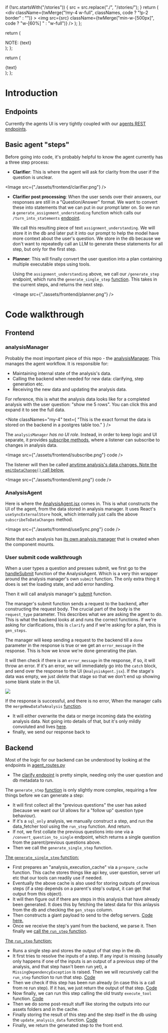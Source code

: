 



  if (!src.startsWith("/stories")) {
    src = src.replace("./", "/stories/");
  }
  return (
    <div
      className={twMerge("!my-4 w-full", classNames, code ? "!p-2 border" : "")}
    >
      <img
        src={src}
        className={twMerge("min-w-[500px]", code ? "w-[60%] " : "w-full")}
      />
    </div>
  );
};

  return (
    <div className="text-blue-800 flex flex-row items-start py-3 px-2 !my-2 border-l-4 border-l-blue-400 bg-blue-50">
      <Info className="w-5 h-5 mr-3 text-blue-400 shrink-0" />
      <div>
        <span className="font-bold">NOTE: </span>
        {text}
      </div>
    </div>
  );
};

  return (
    <div className="text-yellow-800 flex flex-row items-start py-3 px-2 !my-2  border-l-4 border-l-yellow-400 bg-yellow-50">
      <TriangleAlert className="w-5 h-5 mr-3 text-yellow-400 shrink-0" />
      <div>{text}</div>
    </div>
  );
};

# Introduction

## Endpoints

Currently the agents UI is very tightly coupled with our [agents REST endpoints](https://github.com/defog-ai/defog-self-hosted/tree/main/backend/agent_routes.py).

## Basic agent "steps"

Before going into code, it's probably helpful to know the agent currently has a three step process:

- **Clarifier**: This is where the agent will ask for clarity from the user if the question is unclear.

<Image src={"./assets/frontend/clarifier.png"} />

- **Clarifier post processing**: When the user sends over their answers, our responses are still in a "Question/Answer" format. We want to convert these into statements that we can put in our prompt later on. So we run a `generate_assignment_understanding` function which calls our `/turn_into_statements` [endpoint](https://github.com/defog-ai/defog-backend-python/tree/main/server/agent_routes.py#L272).

  We call this resulting piece of text `assignment_understanding`. We will store it in the db and later put it into our prompt to help the model have more context about the user's question. We store in the db because we don't want to repeatedly call an LLM to generate these statements for all step, but only for the first step.

- **Planner**: This will finally convert the user question into a plan containing multiple executable steps using tools.

  Using the `assignment_understanding` above, we call our `/generate_step` endpoint, which runs the `generate_single_step` [function](https://github.com/defog-ai/defog-self-hosted/blob/main/backend/agents/planner_executor/planner_executor_agent.py#L536-L549). This takes in the current steps, and returns the next step.

  <Image src={"./assets/frontend/planner.png"} />

<Spacer />

# Code walkthrough

## Frontend

### analysisManager

Probably the most important piece of this repo - the [analysisManager](https://github.com/defog-ai/agents-ui-components/tree/main/lib/components/agent/analysis/analysisManager.js). This manages the agent workflow. It is responsible for:

- Maintaining internal state of the analysis's data.
- Calling the backend when needed for new data: clarifying, step generation etc.
- Receiving the new data and updating the analysis data.

For reference, this is what the analysis data looks like for a completed analysis with the user question: "show me 5 rows". You can click this and expand it to see the full data.

<div className="p-3 bg-gray-50 border">
  <ReactJson src={sampleAnalysisData} collapsed={2} />
</div>

<Note
  classNames="my-4"
  text={
    "This is the exact format the data is stored on the backend in a postgres table too."
  }
/>

The `analysisManager` _has no UI role_. Instead, in order to keep logic and UI separate, it provides [subscribe methods](https://github.com/defog-ai/agents-ui-components/blob/main/lib/components/agent/analysis/analysisManager.js#L730-L736), where a listener can subscribe to changes in analysis data.

<Image src={"./assets/frontend/subscribe.png"} code />

The listener will then be called [anytime analysis's data changes. Note the `emitDataChange()` call below. ](https://github.com/defog-ai/agents-ui-components/tree/main/lib/components/agent/analysis/analysisManager.js#L130-L136)

<Image src={"./assets/frontend/emit.png"} code />

### AnalysisAgent

Here is where the [AnalysisAgent.jsx](https://github.com/defog-ai/agents-ui-components/tree/main/lib/components/agent/analysis/AnalysisAgent.jsx#L39) comes in. This is what constructs the UI of the agent, from the data stored in analysis manager. It uses React's `useSyncExternalStore` hook, which internally just calls the above `subscribeToDataChanges` method.

<Image src={"./assets/frontend/useSync.png"} code />

Note that each analysis has [its own analysis manager](https://github.com/defog-ai/agents-ui-components/tree/main/lib/components/agent/analysis/AnalysisAgent.jsx#L186-L203) that is created when the component mounts.

### User submit code walkthrough

When a user types a question and presses submit, we first go to the [handleSubmit](https://github.com/defog-ai/agents-ui-components/blob/main/lib/components/agent/analysis/AnalysisAgent.jsx#L265-L285) function of the AnalysisAgent. Which is a very thin wrapper around the analysis manager's own `submit` function. The only extra thing it does is set the loading state, and add error handling.

Then it will call analysis manager's [submit](https://github.com/defog-ai/agents-ui-components/blob/main/lib/components/agent/analysis/analysisManager.js#L312) function.

The manager's submit function sends a request to the backend, after constructing the request body. The crucial part of the body is the `request_type` parameter. This describes what we are asking the agent to do. This is what the backend looks at and runs the correct functions. If we're asking for clarifications, this is `clarify` and if we're asking for a plan, this is `gen_steps`.

The manager will keep sending a request to the backend till a `done` parameter in the response is true or we get an `error_message` in the response. This is how we know we're done generating the plan.

It will then check if there is an `error_message` in the response, if so, it will throw an error. If it's an error, we will immediately go into the `catch` block, and send over the response to the UI (`AnalysisAgent.jsx`). If the stage's data was empty, we just _delete_ that stage so that we don't end up showing some blank state in the UI.

<Image src="./assets/frontend/res-error.png" code />

If the response is successful, and there is no error, When the manager calls the `mergeNewDataToAnalysis` [function](https://github.com/defog-ai/agents-ui-components/blob/main/lib/components/agent/analysis/analysisManager.js#L425).

- It will either overwrite the data or merge incoming data the existing analysis data. Not going into details of that, but it's only mildly convoluted and lives [here](https://github.com/defog-ai/agents-ui-components/blob/main/lib/components/agent/analysis/analysisManager.js#L454-L482).
- finally, we send our response back to

## Backend

Most of the logic for our backend can be understood by looking at the endpoints in [agent_routes.py](https://github.com/defog-ai/defog-self-hosted/blob/main/backend/agent_routes.py)

- The [clarify endpoint](https://github.com/defog-ai/defog-self-hosted/blob/main/backend/agent_routes.py#L234-L292) is pretty simple, needing only the user question and db metadata to run.

The `generate_step` [function](https://github.com/defog-ai/defog-self-hosted/blob/main/backend/agent_routes.py#L48) is only slightly more complex, requiring a few things before we can generate a step:

- It will first collect all the "previous questions" the user has asked (because we want our UI allows for a "follow up" question type behaviour).
- If it's a `sql_only` analysis, we manually construct a step, and run the data_fetcher tool using the `run_step` function. And return.
- If not, we first collate the previous questions into one via a `/convert_question_to_single` endpoint, which returns a single question from the parent/previous questions above.
- Then we call the `generate_single_step` function.

[The `generate_single_step` function:](https://github.com/defog-ai/defog-self-hosted/blob/main/backend/agents/planner_executor/planner_executor_agent.py#L536)

- First prepares an "analysis_execution_cache" via a `prepare_cache` function. This cache stores things like api key, user question, server url etc that our tools can readily use if needed.
- Eventually the above cache is also used for storing outputs of previous steps (if a step depends on a parent's step's output, it can get that output from this object).
- It will then figure out if there are steps in this analysis that have already been generated. It does this by fetching the latest data for this anlaysis from the db and checking the `gen_steps` column.
- Then constructs a giant payload to send to the defog servers. [Code here.](https://github.com/defog-ai/defog-self-hosted/blob/main/backend/agents/planner_executor/planner_executor_agent.py#L613-L633)
- Once we receive the step's yaml from the backend, we parse it. Then finally we [call the `run_step` function](https://github.com/defog-ai/defog-self-hosted/blob/main/backend/agents/planner_executor/planner_executor_agent.py#L652-L660).

[The `run_step` function:](https://github.com/defog-ai/defog-self-hosted/blob/main/backend/agents/planner_executor/planner_executor_agent.py#L203)

- Runs a single step and stores the output of that step in the db.
- It first tries to resolve the inputs of a step. If any input is missing (usually only happens if one of the inputs is an output of a previous step of the analysis, and that step hasn't been run yet), a `MissingDependencyException` is raised. Then we will recursively call the `run_step` function to run that step. [Code](https://github.com/defog-ai/defog-self-hosted/blob/main/backend/agents/planner_executor/planner_executor_agent.py#L241-L263)
- Then we check if this step has been run already (in case this is a call from re run step). If it has, we just return the output of that step. [Code](https://github.com/defog-ai/defog-self-hosted/blob/main/backend/agents/planner_executor/planner_executor_agent.py#L278-L288)
- Now finally, we can run this step calling the old trusty `execute_tool` function. [Code](https://github.com/defog-ai/defog-self-hosted/blob/main/backend/agents/planner_executor/planner_executor_agent.py#L319-L325)
- Then we do some post-result stuff like storing the outputs into our assets folders and in the cache.
- Finally storing the result of this step and the step itself in the db using the `update_analysis_data` function. [Code](https://github.com/defog-ai/defog-self-hosted/blob/main/backend/agents/planner_executor/planner_executor_agent.py#L408-L417)
- Finally, we return the generated step to the front end.
